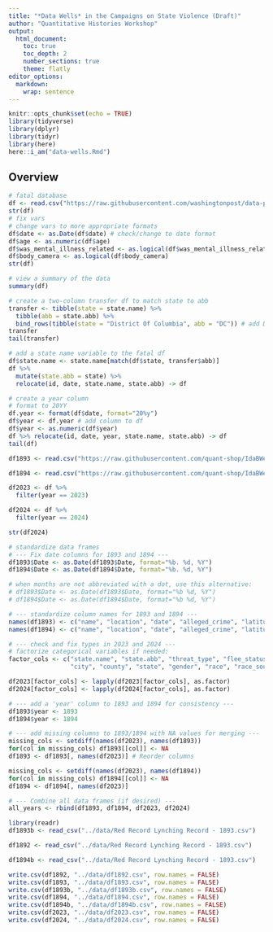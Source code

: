 ```yaml
---
title: "*Data Wells* in the Campaigns on State Violence (Draft)"
author: "Quantitative Histories Workshop"
output:   
  html_document:
    toc: true
    toc_depth: 2
    number_sections: true
    theme: flatly
editor_options:
  markdown:
    wrap: sentence
---
```


```r
knitr::opts_chunk$set(echo = TRUE)
library(tidyverse)
library(dplyr)
library(tidyr)
library(here)
here::i_am("data-wells.Rmd")
```

## Overview

```r
# fatal database
df <- read.csv("https://raw.githubusercontent.com/washingtonpost/data-police-shootings/refs/heads/master/v2/fatal-police-shootings-data.csv")
str(df)
# fix vars
# change vars to more appropriate formats
df$date <- as.Date(df$date) # check/change to date format
df$age <- as.numeric(df$age)
df$was_mental_illness_related <- as.logical(df$was_mental_illness_related)
df$body_camera <- as.logical(df$body_camera)
str(df)

# view a summary of the data
summary(df)

# create a two-column transfer df to match state to abb
transfer <- tibble(state = state.name) %>% 
  tibble(abb = state.abb) %>% 
  bind_rows(tibble(state = "District Of Columbia", abb = "DC")) # add DC
transfer
tail(transfer)

# add a state name variable to the fatal df
df$state.name <- state.name[match(df$state, transfer$abb)]
df %>% 
  mutate(state.abb = state) %>% 
  relocate(id, date, state.name, state.abb) -> df

# create a year column
# format to 20YY
df.year <- format(df$date, format="20%y") 
df$year <- df.year # add column to df
df$year <- as.numeric(df$year)
df %>% relocate(id, date, year, state.name, state.abb) -> df
tail(df)
```

```r
df1893 <- read.csv("https://raw.githubusercontent.com/quant-shop/IdaBWellsProject/master/RedRecord/redrecord1893.csv")

df1894 <- read.csv("https://raw.githubusercontent.com/quant-shop/IdaBWellsProject/master/RedRecord/redrecord1894.csv")

df2023 <- df %>% 
  filter(year == 2023)

df2024 <- df %>% 
  filter(year == 2024)
```

```r
str(df2024)
```

```r
# standardize data frames
# --- Fix date columns for 1893 and 1894 ---
df1893$Date <- as.Date(df1893$Date, format="%b. %d, %Y")
df1894$Date <- as.Date(df1894$Date, format="%b. %d, %Y")

# when months are not abbreviated with a dot, use this alternative:
# df1893$Date <- as.Date(df1893$Date, format="%b %d, %Y")
# df1894$Date <- as.Date(df1894$Date, format="%b %d, %Y")

# --- standardize column names for 1893 and 1894 ---
names(df1893) <- c("name", "location", "date", "alleged_crime", "latitude", "longitude")
names(df1894) <- c("name", "location", "date", "alleged_crime", "latitude", "longitude")

# --- check and fix types in 2023 and 2024 ---
# factorize categorical variables if needed:
factor_cols <- c("state.name", "state.abb", "threat_type", "flee_status", "armed_with",
                 "city", "county", "state", "gender", "race", "race_source", "location_precision")

df2023[factor_cols] <- lapply(df2023[factor_cols], as.factor)
df2024[factor_cols] <- lapply(df2024[factor_cols], as.factor)

# --- add a 'year' column to 1893 and 1894 for consistency ---
df1893$year <- 1893
df1894$year <- 1894

# --- add missing columns to 1893/1894 with NA values for merging ---
missing_cols <- setdiff(names(df2023), names(df1893))
for(col in missing_cols) df1893[[col]] <- NA
df1893 <- df1893[, names(df2023)] # Reorder columns

missing_cols <- setdiff(names(df2023), names(df1894))
for(col in missing_cols) df1894[[col]] <- NA
df1894 <- df1894[, names(df2023)]

# --- Combine all data frames (if desired) ---
all_years <- rbind(df1893, df1894, df2023, df2024)
```

```r
library(readr)
df1893b <- read_csv("../data/Red Record Lynching Record - 1893.csv")

df1892 <- read_csv("../data/Red Record Lynching Record - 1893.csv")

df1894b <- read_csv("../data/Red Record Lynching Record - 1893.csv")

```


```r
write.csv(df1892, "../data/df1892.csv", row.names = FALSE)
write.csv(df1893, "../data/df1893.csv", row.names = FALSE)
write.csv(df1893b, "../data/df1893b.csv", row.names = FALSE)
write.csv(df1894, "../data/df1894.csv", row.names = FALSE)
write.csv(df1894b, "../data/df1894b.csv", row.names = FALSE)
write.csv(df2023, "../data/df2023.csv", row.names = FALSE)
write.csv(df2024, "../data/df2024.csv", row.names = FALSE)
```


